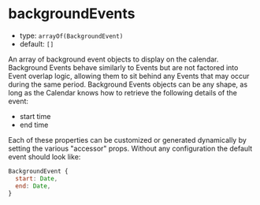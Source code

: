 
# backgroundEvents

- type: `arrayOf(BackgroundEvent)`
- default: `[]`

An array of background event objects to display on the calendar. Background
Events behave similarly to Events but are not factored into Event overlap logic,
allowing them to sit behind any Events that may occur during the same period.
Background Events objects can be any shape, as long as the Calendar knows how to
retrieve the following details of the event:

- start time
- end time

Each of these properties can be customized or generated dynamically by
setting the various "accessor" props. Without any configuration the default
event should look like:

```js
BackgroundEvent {
  start: Date,
  end: Date,
}
```

<Canvas>
  <Story id="props--back-ground-events" />
</Canvas>
